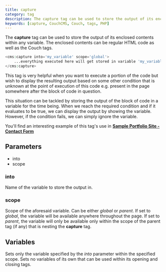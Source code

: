 ```yaml
---
title: capture
category: tag
description: The capture tag can be used to store the output of its enclosed contents within any variable.
keywords: [capture, CouchCMS, Couch, tags, PHP]
---
```


The **capture** tag can be used to store the output of its enclosed contents within any variable.
The enclosed contents can be regular HTML code as well as the Couch tags.

```php
<cms:capture into='my_variable' scope='global'>
    ...everything executed here will get stored in variable 'my_variable' at the requested scope...
</cms:capture>
```

This tag is very helpful when you want to execute a portion of the code but wish to display the resulting output based on some other condition that is unknown at the point of execution of this code e.g. present in the page somewhere after the block of code in question.

This situation can be tackled by storing the output of the block of code in a variable for the time being. When we reach the required condition and if it evaluates to be true, we can display the output by showing the variable. However, if the condition fails, we can simply ignore the variable.

You'll find an interesting example of this tag's use in [**Sample Portfolio Site - Contact Form**](../../tutorials/portfolio-site/contact-form.html)

## Parameters

*   into
*   scope

### into

Name of the variable to store the output in.

### scope

Scope of the aforesaid variable. Can be either _global_ or _parent_.
If set to _global_, the variable will be available anywhere throughout the page. If set to _parent_, the variable will only be available only within the  scope of the parent tag (if any) that is nesting the **capture** tag.

## Variables

Sets only the variable specified by the _into_ parameter within the specified scope. Sets no variables of its own that can be used within its opening and closing tags.